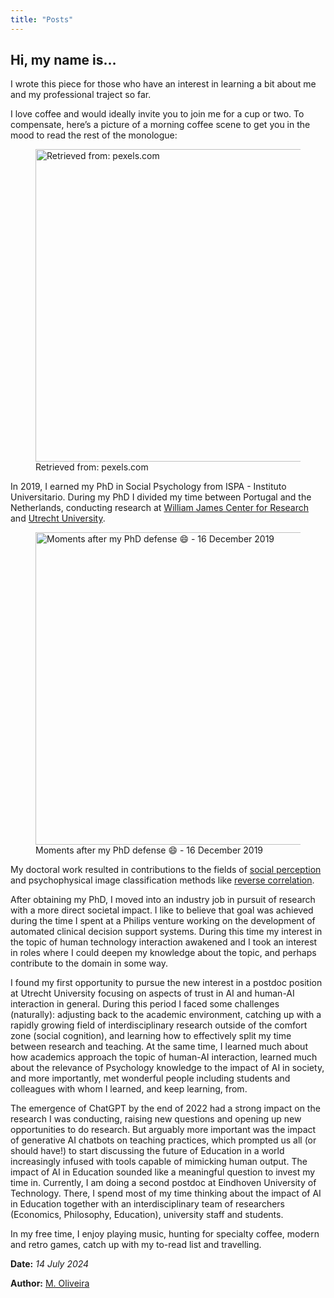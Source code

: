 ```yaml
---
title: "Posts"
---
```


## Hi, my name is...

I wrote this piece for those who have an interest in learning a bit about me and my professional traject so far.

I love coffee and would ideally invite you to join me for a cup or two. To compensate, here's a picture of a morning coffee scene to get you in the mood to read the rest of the monologue:

![Retrieved from: pexels.com](assets/pexels-gagan-cambow-1170659.jpg){fig-align="center" width="500"}

In 2019, I earned my PhD in Social Psychology from ISPA - Instituto Universitario. During my PhD I divided my time between Portugal and the Netherlands, conducting research at [William James Center for Research](https://williamjamescr.org/) and [Utrecht University](https://www.uu.nl/en/research/behaviour-in-social-context/research-programmes/social-cognitive-and-interpersonal-determinants-of-behaviour).

![Moments after my PhD defense 😄 - 16 December 2019](assets/phd_defense_manueloliveira.jpg){fig-align="center" width="500"}

My doctoral work resulted in contributions to the fields of [social perception](https://onlinelibrary.wiley.com/doi/10.1002/9781118133880.hop205011) and psychophysical image classification methods like [reverse correlation](https://en.wikipedia.org/wiki/Reverse_correlation_technique).

After obtaining my PhD, I moved into an industry job in pursuit of research with a more direct societal impact. I like to believe that goal was achieved during the time I spent at a Philips venture working on the development of automated clinical decision support systems. During this time my interest in the topic of human technology interaction awakened and I took an interest in roles where I could deepen my knowledge about the topic, and perhaps contribute to the domain in some way.

I found my first opportunity to pursue the new interest in a postdoc position at Utrecht University focusing on aspects of trust in AI and human-AI interaction in general. During this period I faced some challenges (naturally): adjusting back to the academic environment, catching up with a rapidly growing field of interdisciplinary research outside of the comfort zone (social cognition), and learning how to effectively split my time between research and teaching. At the same time, I learned much about how academics approach the topic of human-AI interaction, learned much about the relevance of Psychology knowledge to the impact of AI in society, and more importantly, met wonderful people including students and colleagues with whom I learned, and keep learning, from.

The emergence of ChatGPT by the end of 2022 had a strong impact on the research I was conducting, raising new questions and opening up new opportunities to do research. But arguably more important was the impact of generative AI chatbots on teaching practices, which prompted us all (or should have!) to start discussing the future of Education in a world increasingly infused with tools capable of mimicking human output. The impact of AI in Education sounded like a meaningful question to invest my time in. Currently, I am doing a second postdoc at Eindhoven University of Technology. There, I spend most of my time thinking about the impact of AI in Education together with an interdisciplinary team of researchers (Economics, Philosophy, Education), university staff and students.

In my free time, I enjoy playing music, hunting for specialty coffee, modern and retro games, catch up with my to-read list and travelling.

**Date:** *14 July 2024*

**Author:** [M. Oliveira](about.qmd)
